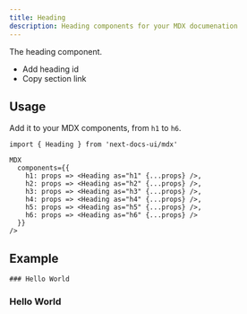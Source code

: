 ```yaml
---
title: Heading
description: Heading components for your MDX documenation
---
```


The heading component.

- Add heading id
- Copy section link

## Usage

Add it to your MDX components, from `h1` to `h6`.

```tsx {5-10}
import { Heading } from 'next-docs-ui/mdx'

MDX
  components={{
    h1: props => <Heading as="h1" {...props} />,
    h2: props => <Heading as="h2" {...props} />,
    h3: props => <Heading as="h3" {...props} />,
    h4: props => <Heading as="h4" {...props} />,
    h5: props => <Heading as="h5" {...props} />,
    h6: props => <Heading as="h6" {...props} />
  }}
/>
```

## Example

```
### Hello World
```

### Hello World
